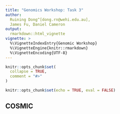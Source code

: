 ```yaml
---
title: "Genomics Workshop: Task 3"
author: 
  Ruining Dong^[dong.rn@wehi.edu.au], 
  James Fu, Daniel Cameron
output: 
  rmarkdown::html_vignette
vignette: >
  %\VignetteIndexEntry{Genomic Workshop}
  %\VignetteEngine{knitr::rmarkdown}
  %\VignetteEncoding{UTF-8}
---
```



```r
knitr::opts_chunk$set(
  collapse = TRUE,
  comment = "#>"
)
```

```r
knitr::opts_chunk$set(echo = TRUE, eval = FALSE)
```

## COSMIC





